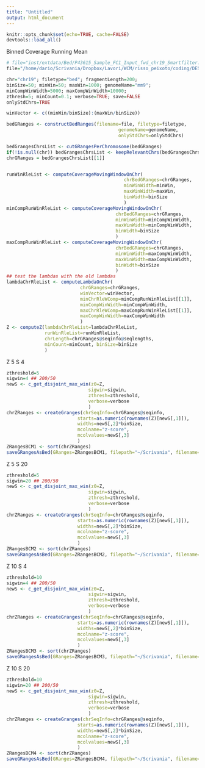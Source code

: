 ```yaml
---
title: "Untitled"
output: html_document
---
```


```r
knitr::opts_chunk$set(echo=TRUE, cache=FALSE)
devtools::load_all()
```

Binned Coverage Running Mean

```r

# file="inst/extdata/Bed/P43615_Sample_FC1_Input_fwd_chr19_Smartfilter.bed.zip"
file="/home/dario/Scrivania/Dropbox/Lavori/WCM/risso_peixoto/coding/DEScan2/inst/extdata/Bed/P43615_Sample_FC1_Input_fwd_chr19_Smartfilter.bed.zip"

chr="chr19"; filetype="bed"; fragmentLength=200;
binSize=50; minWin=50; maxWin=1000; genomeName="mm9";
minCompWinWidth=5000; maxCompWinWidth=10000;
zthresh=5; minCount=0.1; verbose=TRUE; save=FALSE
onlyStdChrs=TRUE

winVector <- c((minWin/binSize):(maxWin/binSize))

bedGRanges <- constructBedRanges(filename=file, filetype=filetype,
                                         genomeName=genomeName,
                                         onlyStdChrs=onlyStdChrs)

bedGrangesChrsList <- cutGRangesPerChromosome(bedGRanges)
if(!is.null(chr)) bedGrangesChrsList <- keepRelevantChrs(bedGrangesChrsList, chr)
chrGRanges = bedGrangesChrsList[[1]]


runWinRleList <- computeCoverageMovingWindowOnChr(
                                           chrBedGRanges=chrGRanges,
                                           minWinWidth=minWin,
                                           maxWinWidth=maxWin,
                                           binWidth=binSize
                                           )
minCompRunWinRleList <- computeCoverageMovingWindowOnChr(
                                        chrBedGRanges=chrGRanges,
                                        minWinWidth=minCompWinWidth,
                                        maxWinWidth=minCompWinWidth,
                                        binWidth=binSize
                                        )
maxCompRunWinRleList <- computeCoverageMovingWindowOnChr(
                                        chrBedGRanges=chrGRanges,
                                        minWinWidth=maxCompWinWidth,
                                        maxWinWidth=maxCompWinWidth,
                                        binWidth=binSize
                                        )
## test the lambdas with the old lambdas
lambdaChrRleList <- computeLambdaOnChr(
                           chrGRanges=chrGRanges,
                           winVector=winVector,
                           minChrRleWComp=minCompRunWinRleList[[1]],
                           minCompWinWidth=minCompWinWidth,
                           maxChrRleWComp=maxCompRunWinRleList[[1]],
                           maxCompWinWidth=maxCompWinWidth
                           )
Z <- computeZ(lambdaChrRleList=lambdaChrRleList,
              runWinRleList=runWinRleList,
              chrLength=chrGRanges@seqinfo@seqlengths,
              minCount=minCount, binSize=binSize
              )
```

Z 5 S 4
```R
zthreshold=5
sigwin=4 ## 200/50
newS <- c_get_disjoint_max_win(z0=Z,
                              sigwin=sigwin,
                              zthresh=zthreshold,
                              verbose=verbose
                              )
chrZRanges <- createGranges(chrSeqInfo=chrGRanges@seqinfo,
                          starts=as.numeric(rownames(Z)[newS[,1]]),
                          widths=newS[,2]*binSize,
                          mcolname="z-score",
                          mcolvalues=newS[,3]
                          )
ZRangesBCM1 <- sort(chrZRanges)
saveGRangesAsBed(GRanges=ZRangesBCM1, filepath="~/Scrivania", filename="ZRangesZ5S4", force=TRUE)
```

Z 5 S 20
```R
zthreshold=5
sigwin=20 ## 200/50
newS <- c_get_disjoint_max_win(z0=Z,
                              sigwin=sigwin,
                              zthresh=zthreshold,
                              verbose=verbose
                              )
chrZRanges <- createGranges(chrSeqInfo=chrGRanges@seqinfo,
                          starts=as.numeric(rownames(Z)[newS[,1]]),
                          widths=newS[,2]*binSize,
                          mcolname="z-score",
                          mcolvalues=newS[,3]
                          )
ZRangesBCM2 <- sort(chrZRanges)
saveGRangesAsBed(GRanges=ZRangesBCM2, filepath="~/Scrivania", filename="ZRangesZ5S20", force=TRUE)
```

Z 10 S 4
```R
zthreshold=10
sigwin=4 ## 200/50
newS <- c_get_disjoint_max_win(z0=Z,
                              sigwin=sigwin,
                              zthresh=zthreshold,
                              verbose=verbose
                              )
chrZRanges <- createGranges(chrSeqInfo=chrGRanges@seqinfo,
                          starts=as.numeric(rownames(Z)[newS[,1]]),
                          widths=newS[,2]*binSize,
                          mcolname="z-score",
                          mcolvalues=newS[,3]
                          )
ZRangesBCM3 <- sort(chrZRanges)
saveGRangesAsBed(GRanges=ZRangesBCM3, filepath="~/Scrivania", filename="ZRangesZ10S4", force=TRUE)
```

Z 10 S 20
```R
zthreshold=10
sigwin=20 ## 200/50
newS <- c_get_disjoint_max_win(z0=Z,
                              sigwin=sigwin,
                              zthresh=zthreshold,
                              verbose=verbose
                              )
chrZRanges <- createGranges(chrSeqInfo=chrGRanges@seqinfo,
                          starts=as.numeric(rownames(Z)[newS[,1]]),
                          widths=newS[,2]*binSize,
                          mcolname="z-score",
                          mcolvalues=newS[,3]
                          )
ZRangesBCM4 <- sort(chrZRanges)
saveGRangesAsBed(GRanges=ZRangesBCM4, filepath="~/Scrivania", filename="ZRangesZ10S20", force=TRUE)
```

